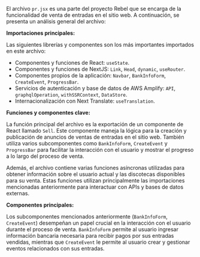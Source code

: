 
El archivo `pr.jsx` es una parte del proyecto Rebel que se encarga de la funcionalidad de venta de entradas en el sitio web. A continuación, se presenta un análisis general del archivo:

**Importaciones principales:**

Las siguientes librerías y componentes son los más importantes importados en este archivo:

- Componentes y funciones de React: `useState`.
- Componentes y funciones de NextJS: `Link`, `Head`, `dynamic`, `useRouter`.
- Componentes propios de la aplicación: `Navbar`, `BankInfoForm`, `CreateEvent`, `ProgressBar`.
- Servicios de autenticación y base de datos de AWS Amplify: `API`, `graphqlOperation`, `withSSRContext`, `DataStore`.
- Internacionalización con Next Translate: `useTranslation`.

**Funciones y componentes clave:**

La función principal del archivo es la exportación de un componente de React llamado `Sell`. Este componente maneja la lógica para la creación y publicación de anuncios de ventas de entradas en el sitio web. También utiliza varios subcomponentes como `BankInfoForm`, `CreateEvent` y `ProgressBar` para facilitar la interacción con el usuario y mostrar el progreso a lo largo del proceso de venta.

Además, el archivo contiene varias funciones asíncronas utilizadas para obtener información sobre el usuario actual y las discotecas disponibles para su venta. Estas funciones utilizan principalmente las importaciones mencionadas anteriormente para interactuar con APIs y bases de datos externas.

**Componentes principales:**

Los subcomponentes mencionados anteriormente (`BankInfoForm`, `CreateEvent`) desempeñan un papel crucial en la interacción con el usuario durante el proceso de venta. `BankInfoForm` permite al usuario ingresar información bancaria necesaria para recibir pagos por sus entradas vendidas, mientras que `CreateEvent` le permite al usuario crear y gestionar eventos relacionados con sus entradas.